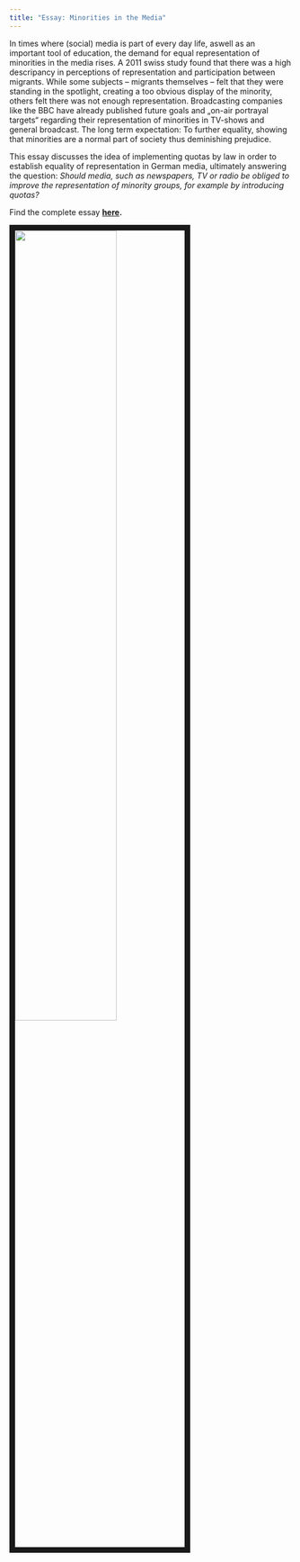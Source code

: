 ```yaml
---
title: "Essay: Minorities in the Media"
---
```


In times where (social) media is part of every day life, aswell as an important tool of education, the demand for equal representation of minorities in the media rises.
A 2011 swiss study found that there was a high descripancy in perceptions of representation and participation between migrants. While some subjects – migrants themselves – felt that they were standing in the spotlight, creating a too obvious display of the minority, others felt there was not enough representation. Broadcasting companies like the BBC have already published future goals and „on-air portrayal targets“ regarding their representation of minorities in TV-shows and general broadcast. The long term expectation: To further equality, showing that minorities are a normal part of society thus deminishing prejudice.

This essay discusses the idea of implementing quotas by law in order to establish equality of representation in German media, ultimately answering the question: *Should media, such as newspapers, TV or radio be obliged to improve the representation of minority groups, for example by introducing quotas?*

Find the complete essay **[here](Assignment Minorities in the Media - Nora Theresa Koch.pdf).**

<img src="images/MinoritiesInhalt.PNG" style="width:60%; border:10px solid; margin-right: 20px" align="left">
